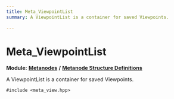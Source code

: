 ```yaml
---
title: Meta_ViewpointList
summary: A ViewpointList is a container for saved Viewpoints. 

---
```


# Meta_ViewpointList

**Module:** **[Metanodes](../Modules/group__api__metanodes.mdx)** **/** **[Metanode Structure Definitions](../Modules/group__api__metadefs.mdx)**



A ViewpointList is a container for saved Viewpoints. 


`#include <meta_view.hpp>`

